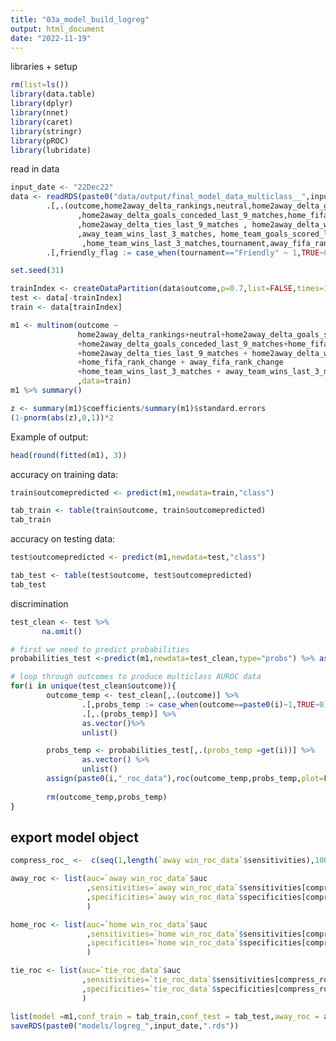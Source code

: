 ```yaml
---
title: "03a_model_build_logreg"
output: html_document
date: "2022-11-19"
---
```





libraries + setup
```r
rm(list=ls())
library(data.table)
library(dplyr)
library(nnet)
library(caret)
library(stringr)
library(pROC)
library(lubridate)
```

read in data
```r
input_date <- "22Dec22"
data <- readRDS(paste0("data/output/final_model_data_multiclass__",input_date,".rds")) %>%
        .[,.(outcome,home2away_delta_rankings,neutral,home2away_delta_goals_scored_last_9_matches
               ,home2away_delta_goals_conceded_last_9_matches,home_fifa_rank_change
               ,home2away_delta_ties_last_9_matches , home2away_delta_wins_last_9_matches
               ,away_team_wins_last_3_matches, home_team_goals_scored_last_3_matches
                ,home_team_wins_last_3_matches,tournament,away_fifa_rank_change)] %>%
        .[,friendly_flag := case_when(tournament=="Friendly" ~ 1,TRUE~0)]

```


```r
set.seed(31)

trainIndex <- createDataPartition(data$outcome,p=0.7,list=FALSE,times=1)
test <- data[-trainIndex]
train <- data[trainIndex]
```


```r
m1 <- multinom(outcome ~ 
               home2away_delta_rankings+neutral+home2away_delta_goals_scored_last_9_matches
               +home2away_delta_goals_conceded_last_9_matches+home_fifa_rank_change
               +home2away_delta_ties_last_9_matches + home2away_delta_wins_last_9_matches
               +home_fifa_rank_change + away_fifa_rank_change
               +home_team_wins_last_3_matches + away_team_wins_last_3_matches 
               ,data=train)
m1 %>% summary()
```

```r
z <- summary(m1)$coefficients/summary(m1)$standard.errors
(1-pnorm(abs(z),0,1))*2
```




Example of output:

```r
head(round(fitted(m1), 3))
```

accuracy on training data:
```r
train$outcomepredicted <- predict(m1,newdata=train,"class")

tab_train <- table(train$outcome, train$outcomepredicted)
tab_train

```

accuracy on testing data:
```r
test$outcomepredicted <- predict(m1,newdata=test,"class")

tab_test <- table(test$outcome, test$outcomepredicted)
tab_test

```

discrimination
```r
test_clean <- test %>%
       na.omit()

# first we need to predict probabilities
probabilities_test <-predict(m1,newdata=test_clean,type="probs") %>% as.data.table()

# loop through outcomes to produce multiclass AUROC data
for(i in unique(test_clean$outcome)){
        outcome_temp <- test_clean[,.(outcome)] %>%
                .[,probs_temp := case_when(outcome==paste0(i)~1,TRUE~0)] %>%
                .[,.(probs_temp)] %>%
                as.vector()%>%
                unlist()

        probs_temp <- probabilities_test[,.(probs_temp =get(i))] %>% 
                as.vector() %>%
                unlist()
        assign(paste0(i,"_roc_data"),roc(outcome_temp,probs_temp,plot=FALSE))
        
        rm(outcome_temp,probs_temp)
}

```


## export model object
```r
compress_roc_ <-  c(seq(1,length(`away win_roc_data`$sensitivities),100),length(`away win_roc_data`$sensitivities))

away_roc <- list(auc=`away win_roc_data`$auc
                 ,sensitivities=`away win_roc_data`$sensitivities[compress_roc_]
                 ,specificities=`away win_roc_data`$specificities[compress_roc_]
                 )

home_roc <- list(auc=`home win_roc_data`$auc
                 ,sensitivities=`home win_roc_data`$sensitivities[compress_roc_]
                 ,specificities=`home win_roc_data`$specificities[compress_roc_]
                 )

tie_roc <- list(auc=`tie_roc_data`$auc
                ,sensitivities=`tie_roc_data`$sensitivities[compress_roc_]
                ,specificities=`tie_roc_data`$specificities[compress_roc_]
                )

list(model =m1,conf_train = tab_train,conf_test = tab_test,away_roc = away_roc,home_roc=home_roc,tie_roc=tie_roc)%>%
saveRDS(paste0("models/logreg_",input_date,".rds"))
```


